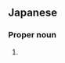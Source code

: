 ==Japanese==
{{ja-kanjitab|なな|はら}}

===Proper noun===
{{ja-pos|ななはら|proper}}

# {{surname|lang=ja|sort=ななはら}}